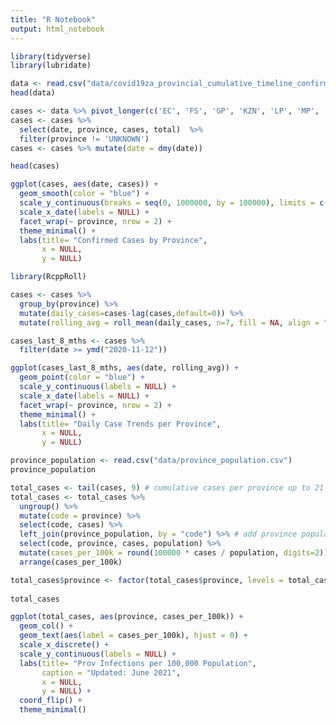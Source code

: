 ```yaml
---
title: "R Notebook"
output: html_notebook
---
```


```r
library(tidyverse)
library(lubridate)
```

```r
data <- read.csv("data/covid19za_provincial_cumulative_timeline_confirmed.csv")
head(data)
```
```r
cases <- data %>% pivot_longer(c('EC', 'FS', 'GP', 'KZN', 'LP', 'MP', 'NC', 'NW', 'WC', 'UNKNOWN'), names_to = "province", values_to = "cases")
cases <- cases %>% 
  select(date, province, cases, total)  %>% 
  filter(province != 'UNKNOWN')
cases <- cases %>% mutate(date = dmy(date))

head(cases)
```


```r
ggplot(cases, aes(date, cases)) + 
  geom_smooth(color = "blue") + 
  scale_y_continuous(breaks = seq(0, 1000000, by = 100000), limits = c(0, 1000000), labels = NULL) +
  scale_x_date(labels = NULL) +
  facet_wrap(~ province, nrow = 2) +
  theme_minimal() +
  labs(title= "Confirmed Cases by Province",
       x = NULL,
       y = NULL)

```
```r
library(RcppRoll)

cases <- cases %>%
  group_by(province) %>%
  mutate(daily_cases=cases-lag(cases,default=0)) %>%
  mutate(rolling_avg = roll_mean(daily_cases, n=7, fill = NA, align = "right"))

cases_last_8_mths <- cases %>%
  filter(date >= ymd("2020-11-12"))

ggplot(cases_last_8_mths, aes(date, rolling_avg)) + 
  geom_point(color = "blue") + 
  scale_y_continuous(labels = NULL) +
  scale_x_date(labels = NULL) +
  facet_wrap(~ province, nrow = 2) +
  theme_minimal() +
  labs(title= "Daily Case Trends per Province",
       x = NULL,
       y = NULL)
```
```r
province_population <- read.csv("data/province_population.csv")
province_population

total_cases <- tail(cases, 9) # cumulative cases per province up to 21 June 2021
total_cases <- total_cases %>%
  ungroup() %>%
  mutate(code = province) %>%
  select(code, cases) %>%
  left_join(province_population, by = "code") %>% # add province populations to province cases
  select(code, province, cases, population) %>%
  mutate(cases_per_100k = round(100000 * cases / population, digits=2)) %>% # calculate infections per 100k population
  arrange(cases_per_100k)

total_cases$province <- factor(total_cases$province, levels = total_cases$province) # keep order when plotting
  
total_cases
```
```r
ggplot(total_cases, aes(province, cases_per_100k)) + 
  geom_col() +
  geom_text(aes(label = cases_per_100k), hjust = 0) +
  scale_x_discrete() +
  scale_y_continuous(labels = NULL) +
  labs(title= "Prov Infections per 100,000 Population",
       caption = "Updated: June 2021",
       x = NULL,
       y = NULL) +
  coord_flip() +
  theme_minimal()
```

